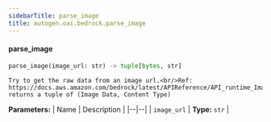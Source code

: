 ```yaml
---
sidebarTitle: parse_image
title: autogen.oai.bedrock.parse_image
---
```


<code class="doc-symbol doc-symbol-heading doc-symbol-function"></code>
#### parse_image

```python
parse_image(image_url: str) -> tuple[bytes, str]
```

    Try to get the raw data from an image url.<br/>Ref: https://docs.aws.amazon.com/bedrock/latest/APIReference/API_runtime_ImageSource.html
    returns a tuple of (Image Data, Content Type)

<b>Parameters:</b>
| Name | Description |
|--|--|
| `image_url` | **Type:** `str` |

<br />